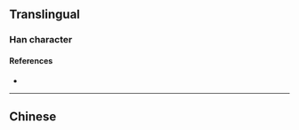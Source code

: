 {{character info/new}}
{{also|瓊}}
==Translingual==

===Han character===
{{Han char|rn=96|rad=玉|as=08|sn=12|four=|canj=MGYRF|ids=⿰[[玉|⺩]][[京]]}}

====References====
* {{Han ref|kx=0736.081|hdz=21123.020|uh=743C|ud=29756}}

----

==Chinese==
{{zh-see|瓊}}